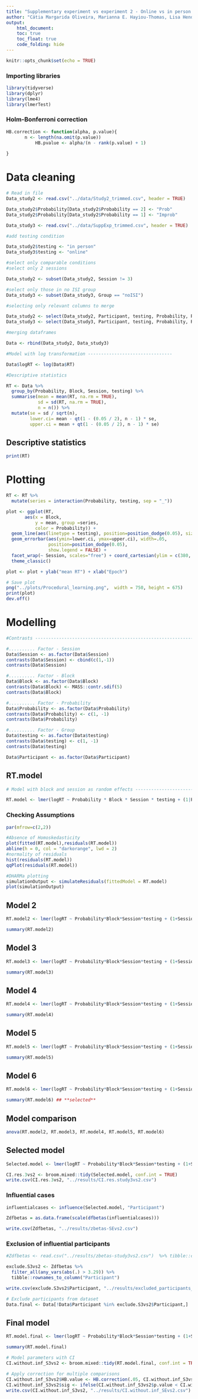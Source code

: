 ```yaml
---
title: "Supplementary experiment vs experiment 2 - Online vs in person testing - Data analysis; Reliability of the Serial Reaction Time task: If at first you don't succeed, try try try again"
author: "Cátia Margarida Oliveira, Marianna E. Hayiou-Thomas, Lisa Henderson; University of York"
output:
    html_document:
    toc: true
    toc_float: true
    code_folding: hide
---
```


```r
knitr::opts_chunk$set(echo = TRUE)
```

### Importing libraries

```r
library(tidyverse)
library(dplyr)
library(lme4)
library(lmerTest)
```

### Holm-Bonferroni correction

```r

HB.correction <- function(alpha, p.value){
       n <- length(na.omit(p.value))
		   HB.pvalue <- alpha/(n - rank(p.value) + 1)
	       
}
```

# Data cleaning

```r

# Read in file
Data_study2 <- read.csv("../data/Study2_trimmed.csv", header = TRUE)

Data_study2$Probability[Data_study2$Probability == 2] <- "Prob"
Data_study2$Probability[Data_study2$Probability == 1] <- "Improb"

Data_study3 <- read.csv("../data/SuppExp_trimmed.csv", header = TRUE)

#add testing condition

Data_study2$testing <- "in person"
Data_study3$testing <- "online"

#select only comparable conditions
#select only 2 sessions

Data_study2 <- subset(Data_study2, Session != 3)

#select only those in no ISI group
Data_study3 <- subset(Data_study3, Group == "noISI")

#selecting only relevant columns to merge

Data_study2 <- select(Data_study2, Participant, testing, Probability, RT, Session, Block)
Data_study3 <- select(Data_study3, Participant, testing, Probability, RT, Session, Block)

#merging dataframes

Data <- rbind(Data_study2, Data_study3)

#Model with log transformation --------------------------------

Data$logRT <- log(Data$RT)

#Descriptive statistics

RT <- Data %>%
  group_by(Probability, Block, Session, testing) %>%
  summarise(mean = mean(RT, na.rm = TRUE),
            sd = sd(RT, na.rm = TRUE),
            n = n()) %>%
  mutate(se = sd / sqrt(n),
         lower.ci= mean - qt(1 - (0.05 / 2), n - 1) * se,
         upper.ci = mean + qt(1 - (0.05 / 2), n - 1) * se)

```

## Descriptive statistics

```r

print(RT)
```

# Plotting

```r

RT <- RT %>% 
  mutate(series = interaction(Probability, testing, sep = "_"))

plot <- ggplot(RT,
       aes(x = Block, 
           y = mean, group =series,
           color = Probability)) + 
  geom_line(aes(linetype = testing), position=position_dodge(0.05), size = 1) +
  geom_errorbar(aes(ymin=lower.ci, ymax=upper.ci), width=.05, 
                position=position_dodge(0.05),
                show.legend = FALSE) +
  facet_wrap(~ Session, scales="free") + coord_cartesian(ylim = c(380, 550)) +
  theme_classic()

plot <- plot + ylab("mean RT") + xlab("Epoch")

# Save plot
png("../plots/Procedural_learning.png",  width = 750, height = 675)
print(plot)
dev.off()
```

# Modelling

```r
#Contrasts -----------------------------------------------------------------

#.......... Factor - Session
Data$Session <- as.factor(Data$Session)
contrasts(Data$Session) <- cbind(c(1,-1))
contrasts(Data$Session)

#.......... Factor - Block
Data$Block <- as.factor(Data$Block)
contrasts(Data$Block) <- MASS::contr.sdif(5) 
contrasts(Data$Block)

#.......... Factor - Probability
Data$Probability <- as.factor(Data$Probability)
contrasts(Data$Probability) <- c(1, -1)
contrasts(Data$Probability)

#.......... Factor - Group
Data$testing <- as.factor(Data$testing)
contrasts(Data$testing) <- c(1, -1)
contrasts(Data$testing)

Data$Participant <- as.factor(Data$Participant)
```

## RT.model

```r

# Model with block and session as random effects ------------------------

RT.model <- lmer(logRT ~ Probability * Block * Session * testing + (1|Participant), data= Data, REML=FALSE)

```

### Checking Assumptions

```r
par(mfrow=c(2,2))

#Absence of Homoskedasticity
plot(fitted(RT.model),residuals(RT.model))
abline(h = 0, col = "darkorange", lwd = 2)
#normality of residuals
hist(residuals(RT.model))
qqPlot(residuals(RT.model))

#DHARMa plotting
simulationOutput <- simulateResiduals(fittedModel = RT.model)
plot(simulationOutput)
```

## Model 2

```r

RT.model2 <- lmer(logRT ~ Probability*Block*Session*testing + (1+Session*Block+Session*Probability+Block*Probability|Participant), data= Data, control=lmerControl(optimizer="bobyqa",optCtrl=list(maxfun=2e5)))

summary(RT.model2)
```

## Model 3

```r

RT.model3 <- lmer(logRT ~ Probability*Block*Session*testing + (1+Session*Block+Probability|Participant), data= Data, control=lmerControl(optimizer="bobyqa",optCtrl=list(maxfun=2e5)))

summary(RT.model3)
```

## Model 4

```r

RT.model4 <- lmer(logRT ~ Probability*Block*Session*testing + (1+Session+Block*Probability|Participant), data= Data, control=lmerControl(optimizer="bobyqa",optCtrl=list(maxfun=2e5)))

summary(RT.model4)
```

## Model 5

```r

RT.model5 <- lmer(logRT ~ Probability*Block*Session*testing + (1+Session*Probability+Block|Participant), data= Data, control=lmerControl(optimizer="bobyqa",optCtrl=list(maxfun=2e5)))

summary(RT.model5)
```

## Model 6

```r

RT.model6 <- lmer(logRT ~ Probability*Block*Session*testing + (1+Session+Block+Probability|Participant), data= Data, control=lmerControl(optimizer="bobyqa",optCtrl=list(maxfun=2e5)))

summary(RT.model6) ## **selected**
```

## Model comparison

```r
anova(RT.model2, RT.model3, RT.model4, RT.model5, RT.model6)
```

## Selected model

```r

Selected.model <- lmer(logRT ~ Probability*Block*Session*testing + (1+Session+Block+Probability|Participant), data= Data, control=lmerControl(optimizer="bobyqa",optCtrl=list(maxfun=2e5)))

CI.res.3vs2 <- broom.mixed::tidy(Selected.model, conf.int = TRUE)
write.csv(CI.res.3vs2, "../results/CI.res.study3vs2.csv")
```

### Influential cases

```r

influentialcases <- influence(Selected.model, "Participant")

Zdfbetas = as.data.frame(scale(dfbetas(influentialcases)))

write.csv(Zdfbetas, "../results/zbetas-SEvs2.csv")
```

### Exclusion of influential participants

```r

#Zdfbetas <- read.csv("../results/zbetas-study3vs2.csv")  %>% tibble::column_to_rownames(var = "X")

exclude.S3vs2 <- Zdfbetas %>%
  filter_all(any_vars(abs(.) > 3.29)) %>% 
  tibble::rownames_to_column("Participant") 

write.csv(exclude.S3vs2$Participant, "../results/excluded_participants_SEvs2.csv", row.names = FALSE)

# Exclude participants from dataset 
Data.final <- Data[!Data$Participant %in% exclude.S3vs2$Participant,]
```

## Final model

```r

RT.model.final <- lmer(logRT ~ Probability*Block*Session*testing + (1+Session+Block+Probability|Participant), data= Data.final, control=lmerControl(optimizer="bobyqa",optCtrl=list(maxfun=2e5)))

summary(RT.model.final)

# Model parameters with CI
CI.without.inf_S3vs2 <- broom.mixed::tidy(RT.model.final, conf.int = TRUE)

# Apply correction for multiple comparisons
CI.without.inf_S3vs2$HB.value <- HB.correction(.05, CI.without.inf_S3vs2$p.value)
CI.without.inf_S3vs2$sig <- ifelse(CI.without.inf_S3vs2$p.value < CI.without.inf_S3vs2$HB.value,"survive","does not survive")
write.csv(CI.without.inf_S3vs2, "../results/CI.without.inf_SEvs2.csv")
```
